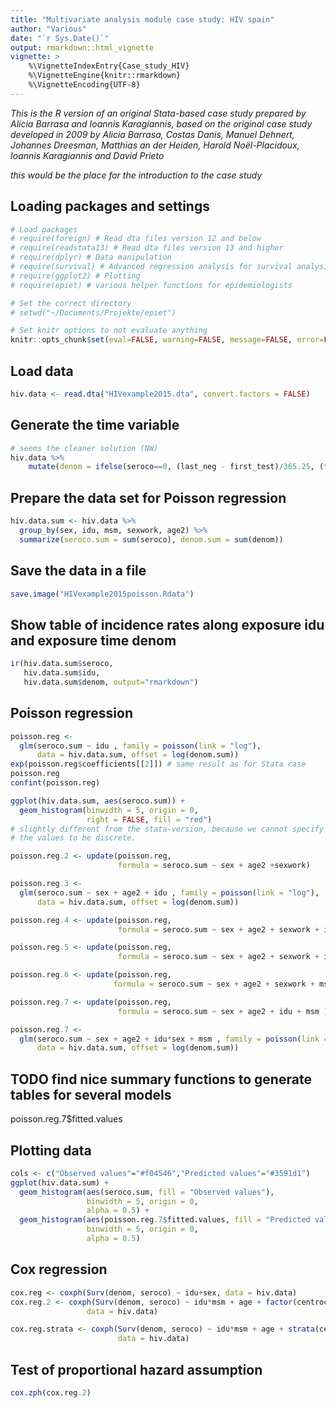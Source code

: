 ```yaml
---
title: "Multivariate analysis module case study: HIV spain"
author: "Various"
date: "`r Sys.Date()`"
output: rmarkdown::html_vignette
vignette: >
    %\VignetteIndexEntry{Case_study_HIV}
    %\VignetteEngine{knitr::rmarkdown}
    %\VignetteEncoding{UTF-8}
---
```



_This is the R version of an original Stata-based case study prepared by Alicia Barrasa and Ioannis Karagiannis, based on the original case study developed in 2009 by Alicia Barrasa, Costas Danis, Manuel Dehnert, Johannes Dreesman, Matthias an der Heiden, Harold Noël-Placidoux, Ioannis Karagiannis and David Prieto_

_this would be the place for the introduction to the case study_

## Loading packages and settings

```r
# Load packages
# require(foreign) # Read dta files version 12 and below
# require(readstata13) # Read dta files version 13 and higher
# require(dplyr) # Data manipulation
# require(survival) # Advanced regression analysis for survival analysis
# require(ggplot2) # Plotting
# require(epiet) # various helper functions for epidemiologists

# Set the correct directory
# setwd("~/Documents/Projekte/epiet")

# Set knitr options to not evaluate anything
knitr::opts_chunk$set(eval=FALSE, warning=FALSE, message=FALSE, error=FALSE, comment=FALSE)
```


## Load data
```r
hiv.data <- read.dta("HIVexample2015.dta", convert.factors = FALSE)
```

## Generate the time variable
```r
# seems the cleaner solution (NW)
hiv.data %>% 
    mutate(denom = ifelse(seroco==0, (last_neg - first_test)/365.25, (first_pos - first_test)/365.25 ))

```


## Prepare the data set for Poisson regression
```r
hiv.data.sum <- hiv.data %>%
  group_by(sex, idu, msm, sexwork, age2) %>%
  summarize(seroco.sum = sum(seroco), denom.sum = sum(denom))
```


## Save the data in a file
```r
save.image("HIVexample2015poisson.Rdata")
```



## Show table of incidence rates along exposure idu and exposure time denom
```r
ir(hiv.data.sum$seroco, 
   hiv.data.sum$idu,
   hiv.data.sum$denom, output="rmarkdown")
```

## Poisson regression
```r
poisson.reg <-
  glm(seroco.sum ~ idu , family = poisson(link = "log"),
      data = hiv.data.sum, offset = log(denom.sum))
exp(poisson.reg$coefficients[[2]]) # same result as for Stata case
poisson.reg
confint(poisson.reg)

ggplot(hiv.data.sum, aes(seroco.sum)) +
  geom_histogram(binwidth = 5, origin = 0,
                 right = FALSE, fill = "red")
# slightly different from the stata-version, because we cannot specify
# the values to be discrete.

poisson.reg.2 <- update(poisson.reg,
                        formula = seroco.sum ~ sex + age2 +sexwork)

poisson.reg.3 <-
  glm(seroco.sum ~ sex + age2 + idu , family = poisson(link = "log"),
      data = hiv.data.sum, offset = log(denom.sum))

poisson.reg.4 <- update(poisson.reg,
                        formula = seroco.sum ~ sex + age2 + sexwork + idu + msm )

poisson.reg.5 <- update(poisson.reg,
                        formula = seroco.sum ~ sex + age2 + sexwork + idu )

poisson.reg.6 <- update(poisson.reg,
                       formula = seroco.sum ~ sex + age2 + sexwork + msm  )

poisson.reg.7 <- update(poisson.reg,
                        formula = seroco.sum ~ sex + age2 + idu + msm )

poisson.reg.7 <-
  glm(seroco.sum ~ sex + age2 + idu*sex + msm , family = poisson(link = "log"),
      data = hiv.data.sum, offset = log(denom.sum))

```


## TODO find nice summary functions to generate tables for several models
poisson.reg.7$fitted.values


## Plotting data
```r
cols <- c("Observed values"="#f04546","Predicted values"="#3591d1")
ggplot(hiv.data.sum) +
  geom_histogram(aes(seroco.sum, fill = "Observed values"),
                 binwidth = 5, origin = 0,
                 alpha = 0.5) +
  geom_histogram(aes(poisson.reg.7$fitted.values, fill = "Predicted values"),
                 binwidth = 5, origin = 0,
                 alpha = 0.5)
```


## Cox regression
```r
cox.reg <- coxph(Surv(denom, seroco) ~ idu+sex, data = hiv.data)
cox.reg.2 <- coxph(Surv(denom, seroco) ~ idu*msm + age + factor(centrocod),
                 data = hiv.data)

cox.reg.strata <- coxph(Surv(denom, seroco) ~ idu*msm + age + strata(centrocod),
                        data = hiv.data)

```


## Test of proportional hazard assumption
```r
cox.zph(cox.reg.2)
```

